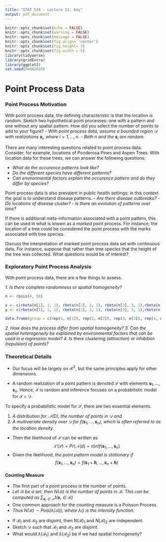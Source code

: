 ```yaml
---
title: "STAT 534 - Lecture 21: Key"
output: pdf_document
---
```


```r
knitr::opts_chunk$set(echo = FALSE)
knitr::opts_chunk$set(warning = FALSE)
knitr::opts_chunk$set(message = FALSE)
knitr::opts_chunk$set(fig.align= 'center')
knitr::opts_chunk$set(fig.height= 3)
knitr::opts_chunk$set(fig.width = 5)
library(tidyverse)
library(gridExtra)
library(ggplot2)
set.seed(04082019)
```

# Point Process Data

### Point Process Motivation

With point process data, the defining characteristic is that the location is random. Sketch two hypothetical point processes: one with a pattern and one without any spatial pattern.
\vfill
\vfill
\vfill
\vfill
\vfill
\vfill
How did you select the number of points to add to your figure?
\vfill
- *With point process data, assume a bounded region $\mathcal{D}$ with realizations $\boldsymbol{s}_i$, where $i = 1, ..., n$.*
\vfill
- *_Both_ $n$ and the $\boldsymbol{s}_i$ are random.*
\vfill

There are many interesting questions related to point process data.
Consider, for example, locations of Ponderosa Pines and Aspen Trees. With location data for these trees, we can answer the following questions:

- *What do the occurence patterns look like?*
\vfill  
- *Do the different species have different patterns?*
\vfill
- *Can environmental factors explain the occurence pattern and do they differ by species?*
\vfill

Point process data is also prevalent in public health settings; in this context the goal is to understand disease patterns. \vfill
- *Are there disease outbreaks?*
\vfill
- *Do locations of disease cluster?*
\vfill
- *Is there an evolution of patterns over time?*
\vfill

\newpage
If there is additional meta-information associated with a point pattern, this can be used in what is known as a _marked_ point process. For instance, the location of a tree could be considered the point process with the marks associated with tree species.

\vfill

Discuss the interpretation of marked point process data set with continuous data. For instance, suppose that rather than tree species that the height of the tree was collected. What questions would be of interest?

\vfill


### Exploratory Point Process Analysis

With point process data, there are a few things to assess.

*1. Is there complete randomness or spatial homogeneity?*

```r
n <- rpois(4, 50)

x <- c(rbeta(n[1], 1, 1), rbeta(n[2], 1, 1), rbeta(n[3], 3, 1),rbeta(n[4], 3, 3))
y <- c(rbeta(n[1], 1, 1), rbeta(n[2], 1, 1), rbeta(n[3], 3, 1),rbeta(n[4], 3, 3))

data.frame(group = c(rep(1, n[1]), rep(2, n[2]), rep(3, n[3]), rep(4, n[4])), x = x, y = y) %>% ggplot(aes(x=x, y=y)) + geom_point() + facet_wrap(~group)
```
\vfill
*2. How does the process differ from spatial homogeneity?*
\vfill
*3. Can the spatial heterogeneity be explained by environmental factors that can be used in a regression model?*
\vfill
*4. Is there clustering (attraction) or inhibition (repulsion) of points?*
\vfill
 
\newpage 

### Theoretical Details

- Our focus will be largely on $\mathcal{R}^2$, but the same principles apply for other dimensions.

\vfill

- A random realization of a point pattern is denoted $\mathcal{S}$ with elements $\boldsymbol{s}_1, \dots,  \boldsymbol{s}_n$. Hence, $\mathcal{S}$ is random and inference focuses on a probabilistic model for $\mathcal{S} \in \mathcal{D}$.

\vfill

To specify a probabilistic model for $\mathcal{S}$, there are two essential elements.

1. *A distribution for $\mathcal{N}(D)$, the number of points in $\mathcal{D}$ and*
 \vfill
2. *A multivariate density over $\mathcal{D}$ for $f(\boldsymbol{s}_1, \dots,  \boldsymbol{s}_n)$, which is often referred to as the location density.*
\vfill
- Then the likelihood of $\mathcal{S}$ can be written as
$$\mathcal{L}(\mathcal{S}) = Pr(\mathcal{N}(d) = n) n! f(\boldsymbol{s}_1, \dots,  \boldsymbol{s}_n)$$
\vfill
- Given the likelihood, *the point pattern model is stationary if $$f(\boldsymbol{s}_1, \dots,  \boldsymbol{s}_n) = f(\boldsymbol{s}_1 + \boldsymbol{h}, \dots,  \boldsymbol{s}_n+ \boldsymbol{h})$$*
\vfill

#### Counting Measure
- The first part of a point process is the number of points.
\vfill
- *Let $\mathcal{B}$ be a set, then $N(\mathcal{B})$ is the number of points in $\mathcal{B}$. This can be computed as $\sum_{\boldsymbol{s}_i \in \mathcal{S}} 1(\boldsymbol{s}_i \in \mathcal{B})$*
\vfill
- One common approach for the counting measure is a Poisson Process.
\vfill
- *Thus $N(\mathcal{B}) \sim Pois(\lambda(\mathcal{B})),$ where $\lambda()$ is the intensity function.*
\vfill

\newpage
- If $\mathcal{B}_1$ and $\mathcal{B}_2$ are disjoint, then $N(\mathcal{B})_1$ and $N(\mathcal{B})_2$ are independent.
\vfill
- Sketch $\mathcal{D}$ such that $\mathcal{B}_1$ and $\mathcal{B}_2$ are disjoint.
\vfill
\vfill
\vfill
\vfill
\vfill
- What would $\lambda(\mathcal{B}_1)$ and $\lambda(\mathcal{B}_2)$ be if we had spatial homogeneity?
\vfill